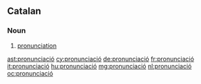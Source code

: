 ==Catalan==
===Noun===
{{ca-noun|f|pronunciacions|sort=pronunciacio}}

# [[pronunciation]]

[[ast:pronunciació]]
[[cy:pronunciació]]
[[de:pronunciació]]
[[fr:pronunciació]]
[[it:pronunciació]]
[[hu:pronunciació]]
[[mg:pronunciació]]
[[nl:pronunciació]]
[[oc:pronunciació]]